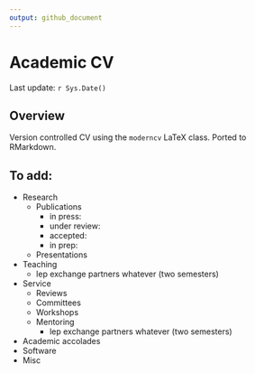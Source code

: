 ```yaml
---
output: github_document
---
```


# Academic CV

Last update: `r Sys.Date()`

## Overview

Version controlled CV using the `moderncv` LaTeX class. Ported to RMarkdown. 

## To add:

- Research
  - Publications
    - in press: 
    - under review: 
    - accepted:
    - in prep: 
  - Presentations
- Teaching
  - lep exchange partners whatever (two semesters)
- Service
  - Reviews
  - Committees
  - Workshops
  - Mentoring
    - lep exchange partners whatever (two semesters)
- Academic accolades
- Software
- Misc
